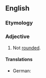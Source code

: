 ==English==

===Etymology===
{{prefix|en|un|rounded}}

===Adjective===
{{en-adj}}

# Not [[rounded]].

====Translations====
{{trans-top|linguistics}}
* German: {{t|de|ungerundet}}
{{trans-mid}}
{{trans-bottom}}